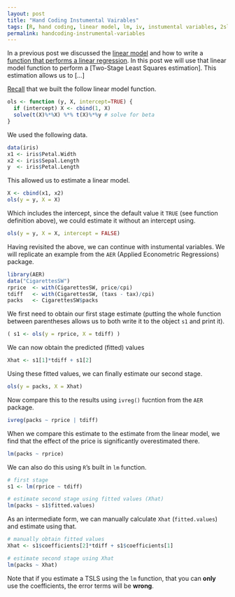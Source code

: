 ```yaml
---
layout: post
title: "Hand Coding Instumental Vairables"
tags: [R, hand coding, linear model, lm, iv, instumental variables, 2sls, tsls]
permalink: handcoding-instrumental-variables
---
```


In a previous post we discussed the [linear model](/handcoding-lm)
and how to write a [function that performs a linear regression](/handcoding-lm-function).
In this post we will use that linear model function to perform a [Two-Stage Least Squares estimation].
This estimation allows us to [...]

[Recall](/handcoding-lm-function) that we built the follow linear model function.

```r
ols <- function (y, X, intercept=TRUE) {
  if (intercept) X <- cbind(1, X)
  solve(t(X)%*%X) %*% t(X)%*%y # solve for beta
}
```

We used the following data.

```r
data(iris)
x1 <- iris$Petal.Width
x2 <- iris$Sepal.Length
y  <- iris$Petal.Length
```

This allowed us to estimate a linear model.

```r
X <- cbind(x1, x2)
ols(y = y, X = X)
```

Which includes the intercept, since the default value it `TRUE` (see function definition above),
we could estimate it without an intercept using.

```r
ols(y = y, X = X, intercept = FALSE)
```

Having revisited the above, we can continue with instumental variables.
We will replicate an example from the `AER` (Applied Econometric Regressions) package.

```r
library(AER)
data("CigarettesSW")
rprice  <- with(CigarettesSW, price/cpi)
tdiff   <- with(CigarettesSW, (taxs - tax)/cpi)
packs   <- CigarettesSW$packs
```

We first need to obtain our first stage estimate (putting the whole function between parentheses allows us to both write it to the object `s1` and print it).

```r
( s1 <- ols(y = rprice, X = tdiff) )
```

We can now obtain the predicted (fitted) values

```r
Xhat <- s1[1]*tdiff + s1[2]
```

Using these fitted values, we can finally estimate our second stage.

```r
ols(y = packs, X = Xhat)
```

Now compare this to the results using `ivreg()` fucntion from the `AER` package.

```r
ivreg(packs ~ rprice | tdiff)
```

When we compare this estimate to the estimate from the linear model, we find that the effect of the price is significantly overestimated there.

```r
lm(packs ~ rprice)
```

We can also do this using `R`'s built in `lm` function.

```r
# first stage
s1 <- lm(rprice ~ tdiff)

# estimate second stage using fitted values (Xhat)
lm(packs ~ s1$fitted.values)
```

As an intermediate form, we can  manually calculate `Xhat` (`fitted.values`) and estimate using that.

```r
# manually obtain fitted values
Xhat <- s1$coefficients[2]*tdiff + s1$coefficients[1]

# estimate second stage using Xhat
lm(packs ~ Xhat)
```

Note that if you estimate a TSLS using the `lm` function,
that you can **only** use the coefficients,
the error terms will be **wrong**. 
